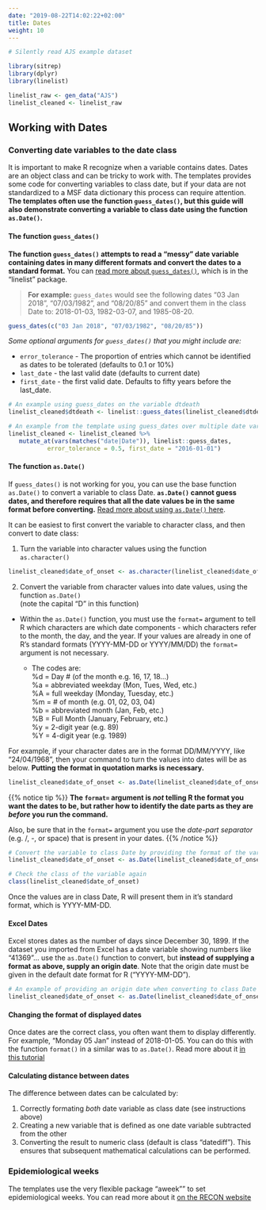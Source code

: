 ```yaml
---
date: "2019-08-22T14:02:22+02:00"
title: Dates
weight: 10
---
```


```r
# Silently read AJS example dataset

library(sitrep)
library(dplyr)
library(linelist)

linelist_raw <- gen_data("AJS")
linelist_cleaned <- linelist_raw
```


## Working with Dates

### Converting date variables to the date class

It is important to make R recognize when a variable contains dates. Dates are an object class and can be tricky to work with. The templates provides some code for converting variables to class date, but if your data are not standardized to a MSF data dictionary this process can require attention. **The templates often use the function `guess_dates()`, but this guide will also demonstrate converting a variable to class date using the function `as.Date()`.** 

#### The function `guess_dates()` 

**The function `guess_dates()` attempts to read a "messy" date variable containing dates in many different formats and convert the dates to a standard format.** You can [read more about `guess_dates()`](https://www.repidemicsconsortium.org/linelist/reference/guess_dates.html), which is in the "linelist" package.

>**For example:** `guess_dates` would see the following dates "03 Jan 2018", "07/03/1982", and "08/20/85" and convert them in the class Date to: 2018-01-03, 1982-03-07, and 1985-08-20.  

```r
guess_dates(c("03 Jan 2018", "07/03/1982", "08/20/85"))
```

*Some optional arguments for `guess_dates()` that you might include are:*  

* `error_tolerance` - The proportion of entries which cannot be identified as dates to be tolerated (defaults to 0.1 or 10%)
* `last_date` - the last valid date (defaults to current date)  
* `first_date` - the first valid date. Defaults to fifty years before the last_date.


```r
# An example using guess_dates on the variable dtdeath
linelist_cleaned$dtdeath <- linelist::guess_dates(linelist_cleaned$dtdeath)

# An example from the template using guess_dates over multiple date variables, with piping, error tolerance of 50%, and the earliest accepted date of 1 Jan 2016.
linelist_cleaned <- linelist_cleaned %>%
   mutate_at(vars(matches("date|Date")), linelist::guess_dates,
           error_tolerance = 0.5, first_date = "2016-01-01")
```



#### The function `as.Date()`  

If `guess_dates()` is not working for you, you can use the base function `as.Date()` to convert a variable to class Date. **`as.Date()` cannot guess dates, and therefore requires that all the date values be in the same format before converting.** [Read more about using `as.Date()` here](https://www.stat.berkeley.edu/~s133/dates.html).

It can be easiest to first convert the variable to character class, and then convert to date class:  

  1. Turn the variable into character values using the function `as.character()`
```r
linelist_cleaned$date_of_onset <- as.character(linelist_cleaned$date_of_onset)
```
  2. Convert the variable from character values into date values, using the function `as.Date()`  
  (note the capital "D" in this function)  
  + Within the `as.Date()` function, you must use the `format=` argument to tell R which characters are which date components - which characters refer to the month, the day, and the year. If your values are already in one of R's standard formats (YYYY-MM-DD or YYYY/MM/DD) the `format=` argument is not necessary.  
    
    + The codes are:  
         %d = Day # (of the month e.g. 16, 17, 18...)  
         %a = abbreviated weekday (Mon, Tues, Wed, etc.)  
         %A = full weekday (Monday, Tuesday, etc.)  
         %m = # of month (e.g. 01, 02, 03, 04)  
         %b = abbreviated month (Jan, Feb, etc.)  
         %B = Full Month (January, February, etc.)  
         %y = 2-digit year  (e.g. 89)  
         %Y = 4-digit year  (e.g. 1989)  

For example, if your character dates are in the format DD/MM/YYYY, like "24/04/1968", then your command to turn the values into dates will be as below. **Putting the format in quotation marks is necessary.**  
```r
linelist_cleaned$date_of_onset <- as.Date(linelist_cleaned$date_of_onset, format = "%d/%m/%Y")
```

{{% notice tip %}}
**The `format=` argument is *not* telling R the format you want the dates to be, but rather how to identify the date parts as they are *before* you run the command.**

Also, be sure that in the `format=` argument you use the *date-part separator* (e.g. /, -, or space) that is present in your dates.
{{% /notice %}}




```r
# Convert the variable to class Date by providing the format of the variable
linelist_cleaned$date_of_onset <- as.Date(linelist_cleaned$date_of_onset, format="%Y-%m-%d")

# Check the class of the variable again
class(linelist_cleaned$date_of_onset)  
```
Once the values are in class Date, R will present them in it's standard format, which is YYYY-MM-DD.

#### Excel Dates

Excel stores dates as the number of days since December 30, 1899. If the dataset you imported from Excel has a date variable showing numbers like "41369"... use the `as.Date()` function to convert, but **instead of supplying a format as above, supply an origin date**. Note that the origin date must be given in the default date format for R ("YYYY-MM-DD").

```r
# An example of providing an origin date when converting to class Date
linelist_cleaned$date_of_onset <- as.Date(linelist_cleaned$date_of_onset, origin = "1899-12-30")
```

#### Changing the format of displayed dates 

Once dates are the correct class, you often want them to display differently. For example, "Monday 05 Jan" instead of 2018-01-05. You can do this with the function `format()` in a similar was to `as.Date()`. Read more about it [in this tutorial](https://www.statmethods.net/input/dates.html) 

#### Calculating distance between dates

The difference between dates can be calculated by:  
  
  
1. Correctly formating *both* date variable as class date (see instructions above)  
2. Creating a new variable that is defined as one date variable subtracted from the other
3. Converting the result to numeric class (default is class "datediff"). This ensures that subsequent mathematical calculations can be performed.  

### Epidemiological weeks  

The templates use the very flexible package "aweek"" to set epidemiological weeks. You can read more about it [on the RECON website](https://www.repidemicsconsortium.org/aweek/)
